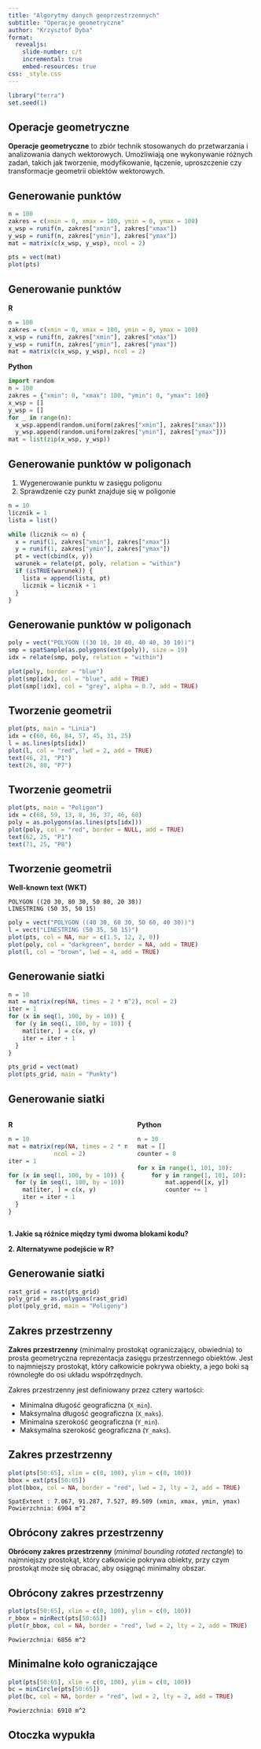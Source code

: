 ```yaml
---
title: "Algorytmy danych geoprzestrzennych"
subtitle: "Operacje geometryczne"
author: "Krzysztof Dyba"
format: 
  revealjs:
    slide-number: c/t
    incremental: true
    embed-resources: true
css: _style.css
---
```


```r
library("terra")
set.seed(1)
```


## Operacje geometryczne

**Operacje geometryczne** to zbiór technik stosowanych do przetwarzania i
analizowania danych wektorowych. Umożliwiają one wykonywanie różnych zadań,
takich jak tworzenie, modyfikowanie, łączenie, uproszczenie czy transformacje
geometrii obiektów wektorowych.

## Generowanie punktów

```r
n = 100
zakres = c(xmin = 0, xmax = 100, ymin = 0, ymax = 100)
x_wsp = runif(n, zakres["xmin"], zakres["xmax"])
y_wsp = runif(n, zakres["ymin"], zakres["ymax"])
mat = matrix(c(x_wsp, y_wsp), ncol = 2)
```

```r
pts = vect(mat)
plot(pts)
```

## Generowanie punktów

**R**

```r
n = 100
zakres = c(xmin = 0, xmax = 100, ymin = 0, ymax = 100)
x_wsp = runif(n, zakres["xmin"], zakres["xmax"])
y_wsp = runif(n, zakres["ymin"], zakres["ymax"])
mat = matrix(c(x_wsp, y_wsp), ncol = 2)
```

**Python**

```python
import random
n = 100
zakres = {"xmin": 0, "xmax": 100, "ymin": 0, "ymax": 100}
x_wsp = []
y_wsp = []
for _ in range(n):
  x_wsp.append(random.uniform(zakres["xmin"], zakres["xmax"]))
  y_wsp.append(random.uniform(zakres["ymin"], zakres["ymax"]))
mat = list(zip(x_wsp, y_wsp))
```

## Generowanie punktów w poligonach

1. Wygenerowanie punktu w zasięgu poligonu
2. Sprawdzenie czy punkt znajduje się w poligonie

::: {.fragment}
```r
n = 10
licznik = 1
lista = list()

while (licznik <= n) {
  x = runif(1, zakres["xmin"], zakres["xmax"])
  y = runif(1, zakres["ymin"], zakres["ymax"])
  pt = vect(cbind(x, y))
  warunek = relate(pt, poly, relation = "within")
  if (isTRUE(warunek)) {
    lista = append(lista, pt)
    licznik = licznik + 1
  }
}
```
:::

## Generowanie punktów w poligonach

```r
poly = vect("POLYGON ((30 10, 10 40, 40 40, 30 10))")
smp = spatSample(as.polygons(ext(poly)), size = 19)
idx = relate(smp, poly, relation = "within")
```

```r
plot(poly, border = "blue")
plot(smp[idx], col = "blue", add = TRUE)
plot(smp[!idx], col = "grey", alpha = 0.7, add = TRUE)
```

## Tworzenie geometrii

```r
plot(pts, main = "Linia")
idx = c(60, 66, 84, 57, 45, 31, 25)
l = as.lines(pts[idx])
plot(l, col = "red", lwd = 2, add = TRUE)
text(46, 21, "P1")
text(26, 80, "P7")
```

## Tworzenie geometrii

```r
plot(pts, main = "Poligon")
idx = c(68, 59, 13, 8, 36, 37, 46, 68)
poly = as.polygons(as.lines(pts[idx]))
plot(poly, col = "red", border = NULL, add = TRUE)
text(62, 25, "P1")
text(71, 25, "P8")
```

## Tworzenie geometrii

**Well-known text (WKT)**

```
POLYGON ((20 30, 80 30, 50 80, 20 30))
LINESTRING (50 35, 50 15)
```

```r
poly = vect("POLYGON ((40 30, 60 30, 50 60, 40 30))")
l = vect("LINESTRING (50 35, 50 15)")
plot(pts, col = NA, mar = c(1.5, 12, 2, 0))
plot(poly, col = "darkgreen", border = NA, add = TRUE)
plot(l, col = "brown", lwd = 4, add = TRUE)
```

## Generowanie siatki

```r
n = 10
mat = matrix(rep(NA, times = 2 * n^2), ncol = 2)
iter = 1
for (x in seq(1, 100, by = 10)) {
  for (y in seq(1, 100, by = 10)) {
    mat[iter, ] = c(x, y)
    iter = iter + 1
  }
}
```

```r
pts_grid = vect(mat)
plot(pts_grid, main = "Punkty")
```

## Generowanie siatki

::::: columns
::: {.column width="50%"}
**R**

```r
n = 10
mat = matrix(rep(NA, times = 2 * n^2),
             ncol = 2)
iter = 1

for (x in seq(1, 100, by = 10)) {
  for (y in seq(1, 100, by = 10)) {
    mat[iter, ] = c(x, y)
    iter = iter + 1
  }
}
```
:::

::: {.column width="50%"}
**Python**

```python
n = 10
mat = []
counter = 0

for x in range(1, 101, 10):
    for y in range(1, 101, 10):
        mat.append([x, y])
        counter += 1
```
:::
:::::

::: {.fragment}
**1. Jakie są różnice między tymi dwoma blokami kodu?**
:::
::: {.fragment}
**2. Alternatywne podejście w R?**
:::

## Generowanie siatki

```r
rast_grid = rast(pts_grid)
poly_grid = as.polygons(rast_grid)
plot(poly_grid, main = "Poligony")
```

## Zakres przestrzenny

**Zakres przestrzenny** (minimalny prostokąt ograniczający, obwiednia) to
prosta geometryczna reprezentacja zasięgu przestrzennego obiektów. Jest to
najmniejszy prostokąt, który całkowicie pokrywa obiekty, a jego boki są
równoległe do osi układu współrzędnych.

::: {.nonincremental}
Zakres przestrzenny jest definiowany przez cztery wartości:

- Minimalna długość geograficzna (`X_min`).
- Maksymalna długość geograficzna (`X_maks`).
- Minimalna szerokość geograficzna (`Y_min`).
- Maksymalna szerokość geograficzna (`Y_maks`).
:::

## Zakres przestrzenny

```r
plot(pts[50:65], xlim = c(0, 100), ylim = c(0, 100))
bbox = ext(pts[50:65])
plot(bbox, col = NA, border = "red", lwd = 2, lty = 2, add = TRUE)
```

```
SpatExtent : 7.067, 91.287, 7.527, 89.509 (xmin, xmax, ymin, ymax)
Powierzchnia: 6904 m^2
```

## Obrócony zakres przestrzenny

**Obrócony zakres przestrzenny** (*minimal bounding rotated rectangle*) to
najmniejszy prostokąt, który całkowicie pokrywa obiekty, przy czym prostokąt
może się obracać, aby osiągnąć minimalny obszar.

## Obrócony zakres przestrzenny

```r
plot(pts[50:65], xlim = c(0, 100), ylim = c(0, 100))
r_bbox = minRect(pts[50:65])
plot(r_bbox, col = NA, border = "red", lwd = 2, lty = 2, add = TRUE)
```

```
Powierzchnia: 6856 m^2
```

## Minimalne koło ograniczające

```r
plot(pts[50:65], xlim = c(0, 100), ylim = c(0, 100))
bc = minCircle(pts[50:65])
plot(bc, col = NA, border = "red", lwd = 2, lty = 2, add = TRUE)
```

```
Powierzchnia: 6910 m^2
```

## Otoczka wypukła

